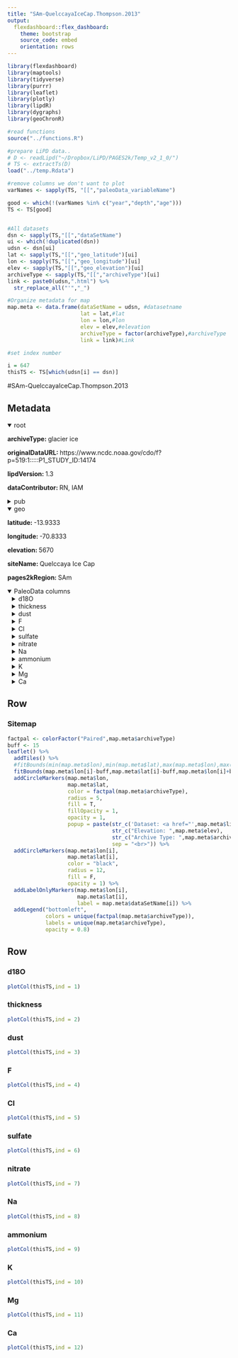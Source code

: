 ```yaml
---
title: "SAm-QuelccayaIceCap.Thompson.2013"
output: 
  flexdashboard::flex_dashboard:
    theme: bootstrap
    source_code: embed
    orientation: rows
---
```


```r
library(flexdashboard)
library(maptools)
library(tidyverse)
library(purrr)
library(leaflet)
library(plotly)
library(lipdR)
library(dygraphs)
library(geoChronR)

#read functions
source("../functions.R")

#prepare LiPD data..
# D <- readLipd("~/Dropbox/LiPD/PAGES2k/Temp_v2_1_0/")
# TS <- extractTs(D)
load("../temp.Rdata")

#remove columns we don't want to plot
varNames <- sapply(TS, "[[","paleoData_variableName")

good <- which(!(varNames %in% c("year","depth","age")))
TS <- TS[good]


#All datasets
dsn <- sapply(TS,"[[","dataSetName")
ui <- which(!duplicated(dsn))
udsn <- dsn[ui]
lat <- sapply(TS,"[[","geo_latitude")[ui]
lon <- sapply(TS,"[[","geo_longitude")[ui]
elev <- sapply(TS,"[[","geo_elevation")[ui]
archiveType <- sapply(TS,"[[","archiveType")[ui]
link <- paste0(udsn,".html") %>% 
  str_replace_all("'","_")

#Organize metadata for map
map.meta <- data.frame(dataSetName = udsn, #datasetname
                       lat = lat,#lat
                       lon = lon,#lon
                       elev = elev,#elevation
                       archiveType = factor(archiveType),#archiveType
                       link = link)#Link

#set index number

i = 647
thisTS <- TS[which(udsn[i] == dsn)]
```
#SAm-QuelccayaIceCap.Thompson.2013

Metadata {.sidebar}
-------------------------------------

<details open style="margin-left: 0px">
<summary>root</summary>
<p style="margin-left: 0px"><strong>archiveType: </strong>glacier ice
<p style="margin-left: 0px"><strong>originalDataURL: </strong>https://www.ncdc.noaa.gov/cdo/f?p=519:1:::::P1_STUDY_ID:14174
<p style="margin-left: 0px"><strong>lipdVersion: </strong>1.3
<p style="margin-left: 0px"><strong>dataContributor: </strong>RN, IAM
</details>
<details>
<summary>pub</summary>
<details style="margin-left: 10px">
<summary>pub1</summary>
<p style="margin-left: 10px"><strong>author: </strong>Thompson, L. G.;Mosley-Thompson, E.;Davis, M. E.;Zagorodnov, V. S.;Howat, I. M.;Mikhalenko, V. N.;Lin, P.- N.
<p style="margin-left: 10px"><strong>citeKey: </strong>thompson2013annuallyresolvedicecorere
<p style="margin-left: 10px"><strong>journal: </strong>Science
<p style="margin-left: 10px"><strong>volume: </strong>340
<p style="margin-left: 10px"><strong>pages: </strong>945-950
<p style="margin-left: 10px"><strong>pubYear: </strong>2013
<p style="margin-left: 10px"><strong>title: </strong>Annually resolved ice core records of tropical climate variability over the past 1800 years
<p style="margin-left: 10px"><strong>DOI: </strong>10.1126/science.1234210
</details>
<details style="margin-left: 10px">
<summary>pub2</summary>
<p style="margin-left: 10px"><strong>author: </strong>Thompson, L.G.
<p style="margin-left: 10px"><strong>citeKey: </strong>thompson2013httpswwwncdcnoaagovpaleostudy14174DataCitation
<p style="margin-left: 10px"><strong>title: </strong>World Data Center for Paleoclimatology
</details>
</details>
<details open style="margin-left: 0px">
<summary>geo</summary>
<p style="margin-left: 0px"><strong>latitude: </strong>-13.9333
<p style="margin-left: 0px"><strong>longitude: </strong>-70.8333
<p style="margin-left: 0px"><strong>elevation: </strong>5670
<p style="margin-left: 0px"><strong>siteName: </strong>Quelccaya Ice Cap
<p style="margin-left: 0px"><strong>pages2kRegion: </strong>SAm
</details>
<details open>
<summary>PaleoData columns</summary>
<details style="margin-left: 10px">
<summary>d18O</summary>
<p style="margin-left: 10px"><strong>TSid: </strong>SAm_035
<p style="margin-left: 10px"><strong>variableName: </strong>d18O
<p style="margin-left: 10px"><strong>units: </strong>permil
<p style="margin-left: 10px"><strong>description: </strong>delta18O ice
<p style="margin-left: 10px"><strong>useInGlobalTemperatureAnalysis: </strong>TRUE
<details>
<summary>interpretation</summary>
<details style="margin-left: 20px">
<summary>1</summary>
<p style="margin-left: 20px"><strong>basis: </strong>Three-year running mean significantly correlated to SST Nino 4 region
<p style="margin-left: 20px"><strong>interpDirection: </strong>positive
<p style="margin-left: 20px"><strong>scope: </strong>climate
<p style="margin-left: 20px"><strong>seasonality: </strong>winter
<p style="margin-left: 20px"><strong>variable: </strong>T
<p style="margin-left: 20px"><strong>variableDetail: </strong>air@condensationLevel
</details>
</details>
</details>
<details style="margin-left: 10px">
<summary>thickness</summary>
<p style="margin-left: 10px"><strong>TSid: </strong>SAm_036
<p style="margin-left: 10px"><strong>variableName: </strong>thickness
<p style="margin-left: 10px"><strong>units: </strong>mwe
<p style="margin-left: 10px"><strong>description: </strong>Ice accumulation rate
<p style="margin-left: 10px"><strong>useInGlobalTemperatureAnalysis: </strong>FALSE
</details>
<details style="margin-left: 10px">
<summary>dust</summary>
<p style="margin-left: 10px"><strong>TSid: </strong>SAm_037
<p style="margin-left: 10px"><strong>variableName: </strong>dust
<p style="margin-left: 10px"><strong>units: </strong>permil
<p style="margin-left: 10px"><strong>description: </strong>Dust (0.63 to 20 microns diameter)
<p style="margin-left: 10px"><strong>useInGlobalTemperatureAnalysis: </strong>FALSE
</details>
<details style="margin-left: 10px">
<summary>F</summary>
<p style="margin-left: 10px"><strong>TSid: </strong>SAm_038
<p style="margin-left: 10px"><strong>variableName: </strong>F
<p style="margin-left: 10px"><strong>units: </strong>ppb
<p style="margin-left: 10px"><strong>description: </strong>F - concentration (ppb)
<p style="margin-left: 10px"><strong>useInGlobalTemperatureAnalysis: </strong>FALSE
</details>
<details style="margin-left: 10px">
<summary>Cl</summary>
<p style="margin-left: 10px"><strong>TSid: </strong>SAm_039
<p style="margin-left: 10px"><strong>variableName: </strong>Cl
<p style="margin-left: 10px"><strong>units: </strong>ppb
<p style="margin-left: 10px"><strong>description: </strong>Cl - concentration (ppb)
<p style="margin-left: 10px"><strong>useInGlobalTemperatureAnalysis: </strong>FALSE
</details>
<details style="margin-left: 10px">
<summary>sulfate</summary>
<p style="margin-left: 10px"><strong>TSid: </strong>SAm_040
<p style="margin-left: 10px"><strong>variableName: </strong>sulfate
<p style="margin-left: 10px"><strong>units: </strong>ppb
<p style="margin-left: 10px"><strong>description: </strong>SO4 2- concentration (ppb)
<p style="margin-left: 10px"><strong>useInGlobalTemperatureAnalysis: </strong>FALSE
</details>
<details style="margin-left: 10px">
<summary>nitrate</summary>
<p style="margin-left: 10px"><strong>TSid: </strong>SAm_041
<p style="margin-left: 10px"><strong>variableName: </strong>nitrate
<p style="margin-left: 10px"><strong>units: </strong>ppb
<p style="margin-left: 10px"><strong>description: </strong>NO3 - concentration (ppb)
<p style="margin-left: 10px"><strong>useInGlobalTemperatureAnalysis: </strong>FALSE
</details>
<details style="margin-left: 10px">
<summary>Na</summary>
<p style="margin-left: 10px"><strong>TSid: </strong>SAm_042
<p style="margin-left: 10px"><strong>variableName: </strong>Na
<p style="margin-left: 10px"><strong>units: </strong>ppb
<p style="margin-left: 10px"><strong>description: </strong>Na + concentration (ppb)
<p style="margin-left: 10px"><strong>useInGlobalTemperatureAnalysis: </strong>FALSE
</details>
<details style="margin-left: 10px">
<summary>ammonium</summary>
<p style="margin-left: 10px"><strong>TSid: </strong>SAm_043
<p style="margin-left: 10px"><strong>variableName: </strong>ammonium
<p style="margin-left: 10px"><strong>units: </strong>ppb
<p style="margin-left: 10px"><strong>description: </strong>NH4 + concentration (ppb)
<p style="margin-left: 10px"><strong>useInGlobalTemperatureAnalysis: </strong>FALSE
</details>
<details style="margin-left: 10px">
<summary>K</summary>
<p style="margin-left: 10px"><strong>TSid: </strong>SAm_044
<p style="margin-left: 10px"><strong>variableName: </strong>K
<p style="margin-left: 10px"><strong>units: </strong>ppb
<p style="margin-left: 10px"><strong>description: </strong>K + concentration (ppb)
<p style="margin-left: 10px"><strong>useInGlobalTemperatureAnalysis: </strong>FALSE
</details>
<details style="margin-left: 10px">
<summary>Mg</summary>
<p style="margin-left: 10px"><strong>TSid: </strong>SAm_045
<p style="margin-left: 10px"><strong>variableName: </strong>Mg
<p style="margin-left: 10px"><strong>units: </strong>ppb
<p style="margin-left: 10px"><strong>description: </strong>Mg 2+ concentration (ppb)
<p style="margin-left: 10px"><strong>useInGlobalTemperatureAnalysis: </strong>FALSE
</details>
<details style="margin-left: 10px">
<summary>Ca</summary>
<p style="margin-left: 10px"><strong>TSid: </strong>SAm_046
<p style="margin-left: 10px"><strong>variableName: </strong>Ca
<p style="margin-left: 10px"><strong>units: </strong>ppb
<p style="margin-left: 10px"><strong>description: </strong>Ca 2+ concentration (ppb)
<p style="margin-left: 10px"><strong>useInGlobalTemperatureAnalysis: </strong>FALSE
</details>

Row
-----------------------------------------------------------------------

### Sitemap

```r
factpal <- colorFactor("Paired",map.meta$archiveType)
buff <- 15
leaflet() %>% 
  addTiles() %>% 
  #fitBounds(min(map.meta$lon),min(map.meta$lat),max(map.meta$lon),max(map.meta$lat)) %>% 
  fitBounds(map.meta$lon[i]-buff,map.meta$lat[i]-buff,map.meta$lon[i]+buff,map.meta$lat[i]+buff) %>% 
  addCircleMarkers(map.meta$lon, 
                   map.meta$lat, 
                   color = factpal(map.meta$archiveType),
                   radius = 5, 
                   fill = T,
                   fillOpacity = 1,
                   opacity = 1,
                   popup = paste(str_c('Dataset: <a href="',map.meta$link,'">',map.meta$dataSetName,'</a>'),
                                 str_c("Elevation: ",map.meta$elev),
                                 str_c("Archive Type: ",map.meta$archiveType),
                                 sep = "<br>")) %>%
  addCircleMarkers(map.meta$lon[i], 
                   map.meta$lat[i], 
                   color = "black",
                   radius = 12, 
                   fill = F,
                   opacity = 1) %>%
  addLabelOnlyMarkers(map.meta$lon[i], 
                      map.meta$lat[i], 
                      label = map.meta$dataSetName[i]) %>%
  addLegend("bottomleft",
            colors = unique(factpal(map.meta$archiveType)),
            labels = unique(map.meta$archiveType),
            opacity = 0.8)
```

Row {.tabset .tabset-fade}
-----------------------------------------------------------------------

### d18O
```r
plotCol(thisTS,ind = 1)
```

### thickness
```r
plotCol(thisTS,ind = 2)
```

### dust
```r
plotCol(thisTS,ind = 3)
```

### F
```r
plotCol(thisTS,ind = 4)
```

### Cl
```r
plotCol(thisTS,ind = 5)
```

### sulfate
```r
plotCol(thisTS,ind = 6)
```

### nitrate
```r
plotCol(thisTS,ind = 7)
```

### Na
```r
plotCol(thisTS,ind = 8)
```

### ammonium
```r
plotCol(thisTS,ind = 9)
```

### K
```r
plotCol(thisTS,ind = 10)
```

### Mg
```r
plotCol(thisTS,ind = 11)
```

### Ca
```r
plotCol(thisTS,ind = 12)
```
